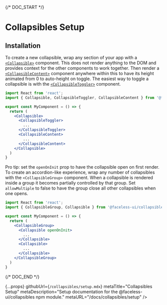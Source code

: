 
{/* DOC_START */}

# Collapsibles Setup

## Installation

<InstallationCode name="collapsibles" />

To create a new collapsible, wrap any section of your app with a [`<Collapsible>`](/docs/collapsibles/api#collapsible) component. This does not render anything to the DOM and provides context for the other components to work together. Then render a [`<CollapsibleContent>`](/docs/collapsibles/api#collapsiblecontent) component anywhere within this to have its height animated from 0 to auto-height on toggle. The easiest way to toggle a collapsible is with the [`<CollapsibleToggler>`](/docs/collapsibles/api#collapsibletoggler) component.

```jsx
import React from 'react';
import { Collapsible, CollapsibleToggler, CollapsibleContent } from '@faceless-ui/collapsibles';

export const MyComponent = () => {
  return (
    <Collapsible>
      <CollapsibleToggler>
        ...
      </CollapsibleToggler>
      <CollapsibleContent>
        ...
      </CollapsibleContent>
    </Collapsible>
  )
}
```

Pro tip: set the `openOnInit` prop to have the collapsible open on first render. To create an accordion-like experience, wrap any number of collapsibles with the `<CollapsibleGroup>` component. When a collapsible is rendered inside a group it becomes partially controlled by that group. Set `allowMultiple` to false to have the group close all other collapsibles when one opens.

```jsx
import React from 'react';
import { CollapsibleGroup, Collapsible } from '@faceless-ui/collapsibles';

export const MyComponent = () => {
  return (
    <CollapsibleGroup>
      <Collapsible openOnInit>
        ...
      </Collapsible>
      <Collapsible>
        ...
      </Collapsible>
    </CollapsibleGroup>
  )
}
```

{/* DOC_END */}

  {...props}
  githubUrl={`/collapsibles/setup.mdx`}
  metaTitle="Collapsibles Setup"
  metaDescription="Setup documentation for the @faceless-ui/collapsibles npm module."
  metaURL="/docs/collapsibles/setup"
/>
